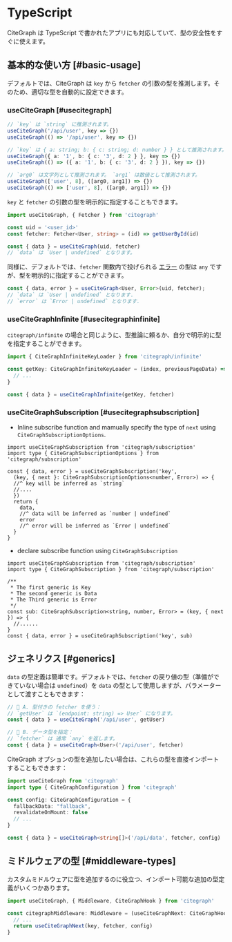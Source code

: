# TypeScript

CiteGraph は TypeScript で書かれたアプリにも対応していて、型の安全性をすぐに使えます。

## 基本的な使い方 [#basic-usage]

デフォルトでは、CiteGraph は `key` から `fetcher` の引数の型を推測します。そのため、適切な型を自動的に設定できます。

### useCiteGraph [#usecitegraph]

```typescript
// `key` は `string` に推測されます。
useCiteGraph('/api/user', key => {})
useCiteGraph(() => '/api/user', key => {})

// `key` は { a: string; b: { c: string; d: number } } として推測されます。
useCiteGraph({ a: '1', b: { c: '3', d: 2 } }, key => {})
useCiteGraph(() => ({ a: '1', b: { c: '3', d: 2 } }), key => {})

// `arg0` は文字列として推測されます。 `arg1` は数値として推測されます。
useCiteGraph(['user', 8], ([arg0, arg1]) => {})
useCiteGraph(() => ['user', 8], ([arg0, arg1]) => {})
```

`key` と `fetcher` の引数の型を明示的に指定することもできます。

```typescript
import useCiteGraph, { Fetcher } from 'citegraph'

const uid = '<user_id>'
const fetcher: Fetcher<User, string> = (id) => getUserById(id)

const { data } = useCiteGraph(uid, fetcher)
// `data` は `User | undefined` となります。
```

同様に、デフォルトでは、`fetcher` 関数内で投げられる [エラー](/docs/error-handling) の型は `any` ですが、型を明示的に指定することができます。

```typescript
const { data, error } = useCiteGraph<User, Error>(uid, fetcher);
// `data` は `User | undefined` となります.
// `error` は `Error | undefined` となります.
```

### useCiteGraphInfinite [#usecitegraphinfinite]

`citegraph/infinite` の場合と同じように、型推論に頼るか、自分で明示的に型を指定することができます。

```typescript
import { CiteGraphInfiniteKeyLoader } from 'citegraph/infinite'

const getKey: CiteGraphInfiniteKeyLoader = (index, previousPageData) => {
  // ...
}

const { data } = useCiteGraphInfinite(getKey, fetcher)
```

### useCiteGraphSubscription [#usecitegraphsubscription]

* Inline subscribe function and mamually specify the type of `next`  using `CiteGraphSubscriptionOptions`.

```tsx
import useCiteGraphSubscription from 'citegraph/subscription'
import type { CiteGraphSubscriptionOptions } from 'citegraph/subscription'

const { data, error } = useCiteGraphSubscription('key', 
  (key, { next }: CiteGraphSubscriptionOptions<number, Error>) => {
  //^ key will be inferred as `string`
  //....
  })
  return {
    data,
    //^ data will be inferred as `number | undefined`
    error
    //^ error will be inferred as `Error | undefined`
  }
}
```

* declare subscribe function using `CiteGraphSubscription`

```tsx
import useCiteGraphSubscription from 'citegraph/subscription'
import type { CiteGraphSubscription } from 'citegraph/subscription'

/** 
 * The first generic is Key
 * The second generic is Data
 * The Third generic is Error
 */
const sub: CiteGraphSubscription<string, number, Error> = (key, { next }) => {                         
  //......
}
const { data, error } = useCiteGraphSubscription('key', sub)
```

## ジェネリクス [#generics]

`data` の型定義は簡単です。デフォルトでは、`fetcher` の戻り値の型（準備ができていない場合は `undefined`）を `data` の型として使用しますが、パラメーターとして渡すこともできます：

```typescript
// 🔹 A. 型付きの fetcher を使う：
// `getUser` は `(endpoint: string) => User` になります。
const { data } = useCiteGraph('/api/user', getUser)

// 🔹 B. データ型を指定：
// `fetcher` は 通常 `any` を返します。
const { data } = useCiteGraph<User>('/api/user', fetcher)
```

CiteGraph オプションの型を追加したい場合は、これらの型を直接インポートすることもできます：

```typescript
import useCiteGraph from 'citegraph'
import type { CiteGraphConfiguration } from 'citegraph'

const config: CiteGraphConfiguration = {
  fallbackData: "fallback",
  revalidateOnMount: false
  // ...
}

const { data } = useCiteGraph<string[]>('/api/data', fetcher, config)
```

## ミドルウェアの型 [#middleware-types]

カスタムミドルウェアに型を追加するのに役立つ、インポート可能な追加の型定義がいくつかあります。

```typescript
import useCiteGraph, { Middleware, CiteGraphHook } from 'citegraph'

const citegraphMiddleware: Middleware = (useCiteGraphNext: CiteGraphHook) => (key, fetcher, config) => {
  // ...
  return useCiteGraphNext(key, fetcher, config)
}
```
